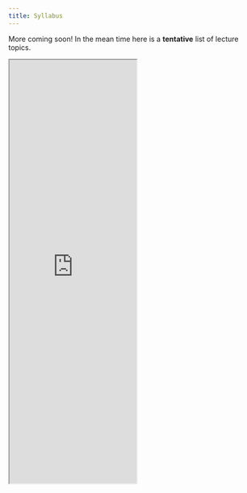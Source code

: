 ```yaml
---
title: Syllabus
---
```


More coming soon!  In the mean time here is a **tentative** list of lecture topics.

<iframe src="https://docs.google.com/spreadsheets/d/e/2PACX-1vRKAELSqVEz6edExX2sKOdFHJQDTU_70GtpK9rD5mddRDcCNzlgr0K79oXLu4PxCP0_JZCGdd94uCJo/pubhtml?gid=0&amp;range=A1:D34&amp;single=true&amp;widget=true&amp;headers=false" width="50%" height="840"></iframe>
